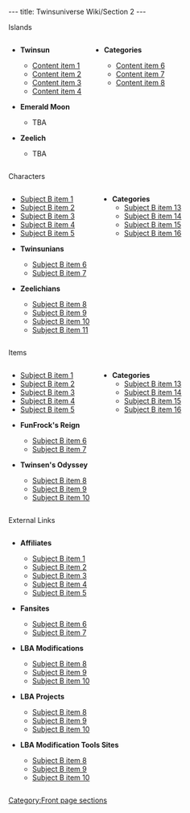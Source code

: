 ---
title: Twinsuniverse Wiki/Section 2
---

<div class="fpbox mobilecollapsible" id="fpsubject1"><!-- BEGIN Island links -->
<div class="heading desktopleft mobileleft">Islands</div>
<!-- For proper mobile styling, wrap list item text in a <div> *unless* it's a link. -->
<div class="body columns bigmobilelinks"><div class="leftcol">
* <div>'''Twinsun'''</div>
** [[Content item 1]]
** [[Content item 2]]
** [[Content item 3]]
** [[Content item 4]]
* <div>'''Emerald Moon'''</div>
** <div>TBA</div>
* <div>'''Zeelich'''</div>
** <div>TBA</div>

</div><div class="rightcol">
* <div>'''Categories'''</div>
** [[Content item 6]]
** [[Content item 7]]
** [[Content item 8]]
</div></div></div><!--END Island links -->

<div class="fpbox mobilecollapsible" id="fpsubject2"><!-- BEGIN Characters links -->
<div class="heading desktopleft mobileleft">Characters</div>
<div class="body columns bigmobilelinks"><div class="leftcol">
* [[Subject B item 1]]
* [[Subject B item 2]]
* [[Subject B item 3]]
* [[Subject B item 4]]
* [[Subject B item 5]]
* <div>'''Twinsunians'''</div>
** [[Subject B item 6]]
** [[Subject B item 7]]
* <div>'''Zeelichians'''</div>
** [[Subject B item 8]]
** [[Subject B item 9]]
** [[Subject B item 10]]
** [[Subject B item 11]]
</div><div class="rightcol">
* '''Categories'''
** [[Subject B item 13]]
** [[Subject B item 14]]
** [[Subject B item 15]]
** [[Subject B item 16]]
</div></div></div><!--END Character links -->

<div class="fpbox mobilecollapsible" id="fpsubject3"><!-- BEGIN Items links -->
<div class="heading desktopleft mobileleft">Items</div>
<div class="body columns bigmobilelinks"><div class="leftcol">
* [[Subject B item 1]]
* [[Subject B item 2]]
* [[Subject B item 3]]
* [[Subject B item 4]]
* [[Subject B item 5]]
* <div>'''FunFrock's Reign'''</div>
** [[Subject B item 6]]
** [[Subject B item 7]]
* <div>'''Twinsen's Odyssey'''</div>
** [[Subject B item 8]]
** [[Subject B item 9]]
** [[Subject B item 10]]
</div><div class="rightcol">
* '''Categories'''
** [[Subject B item 13]]
** [[Subject B item 14]]
** [[Subject B item 15]]
** [[Subject B item 16]]
</div></div></div><!--END Items links -->

<div class="fpbox mobilecollapsible" id="fpsubject4"><!-- BEGIN Items links -->
<div class="heading desktopleft mobileleft">External Links</div>
<div class="body columns bigmobilelinks"><div class="leftcol">
* <div>'''Affiliates'''</div>
** [[Subject B item 1]]
** [[Subject B item 2]]
** [[Subject B item 3]]
** [[Subject B item 4]]
** [[Subject B item 5]]
* <div>'''Fansites'''</div>
** [[Subject B item 6]]
** [[Subject B item 7]]
* <div>'''LBA Modifications'''</div>
** [[Subject B item 8]]
** [[Subject B item 9]]
** [[Subject B item 10]]
* <div>'''LBA Projects'''</div>
** [[Subject B item 8]]
** [[Subject B item 9]]
** [[Subject B item 10]]
* <div>'''LBA Modification Tools Sites'''</div>
** [[Subject B item 8]]
** [[Subject B item 9]]
** [[Subject B item 10]]
</div></div></div><!--END Items links --><noinclude>

[[Category:Front page sections]]</noinclude>